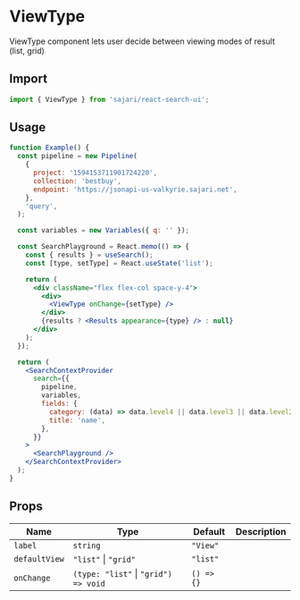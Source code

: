 
<SEO title="ViewType" description="ViewType component lets user decide between viewing modes of result (list, grid)" />

# ViewType

ViewType component lets user decide between viewing modes of result (list, grid)

## Import

```js
import { ViewType } from 'sajari/react-search-ui';
```

## Usage

```jsx
function Example() {
  const pipeline = new Pipeline(
    {
      project: '1594153711901724220',
      collection: 'bestbuy',
      endpoint: 'https://jsonapi-us-valkyrie.sajari.net',
    },
    'query',
  );

  const variables = new Variables({ q: '' });

  const SearchPlayground = React.memo(() => {
    const { results } = useSearch();
    const [type, setType] = React.useState('list');

    return (
      <div className="flex flex-col space-y-4">
        <div>
          <ViewType onChange={setType} />
        </div>
        {results ? <Results appearance={type} /> : null}
      </div>
    );
  });

  return (
    <SearchContextProvider
      search={{
        pipeline,
        variables,
        fields: {
          category: (data) => data.level4 || data.level3 || data.level2 || data.level1 || data.brand,
          title: 'name',
        },
      }}
    >
      <SearchPlayground />
    </SearchContextProvider>
  );
}
```

## Props

| Name          | Type                                 | Default    | Description |
| ------------- | ------------------------------------ | ---------- | ----------- |
| `label`       | `string`                             | `"View"`   |             |
| `defaultView` | `"list"` \| `"grid"`                 | `"list"`   |             |
| `onChange`    | `(type: "list"` \| `"grid") => void` | `() => {}` |             |
